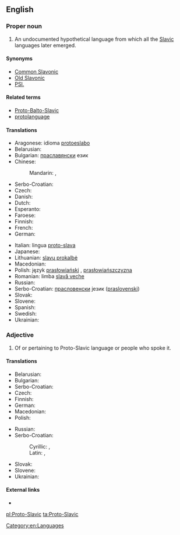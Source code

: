 ==English==
{{rfc-auto}}

{{wikipedia}}

===Proper noun===
{{en-proper noun|sg=[[proto-|Proto]]-[[Slavic]]}}

# An undocumented hypothetical language from which all the [[Slavic]] languages later emerged.

====Synonyms====
* [[Common Slavonic]]
* [[Old Slavonic]]
* [[PSl.]]

====Related terms====
* [[Proto-Balto-Slavic]]
* [[protolanguage]]

====Translations====
{{trans-top|Proto-Slavic}}
* Aragonese: idioma [[protoeslabo]] {{m}}
* Belarusian: {{t-|be|праславянская мова|f|tr=praslavjánskaja móva|sc=Cyrl}}
* Bulgarian: [[праславянски]] език {{m}}
* Chinese:
*: Mandarin: {{t|zh|原始斯拉夫語|sc=Hani}}, {{t|zh|原始斯拉夫语|tr=yuánshǐ Sīlāfū yǔ|sc=Hani}}
* Serbo-Croatian: {{t|sh|praslavenski|m|alt=prȁslavēnskī}}
* Czech: {{t-|cs|praslovanština|f}}
* Danish: {{t-|da|urslavisk|n}}
* Dutch: {{t-|nl|Oerslavisch|n}}
* Esperanto: {{t-|eo|Slava pralingvo}}
* Faroese: {{t-|fo|fornslaviskt|n}}
* Finnish: {{t-|fi|kantaslaavi}}
* French: {{t+|fr|proto-slave|m}}
* German: {{t-|de|Urslawisch|n}}
{{trans-mid}}
* Italian: lingua [[proto-slava]] {{f}}
* Japanese: {{t-|ja|スラヴ祖語|tr=Suravu so-go|sc=Jpan}}
* Lithuanian: [[slavų prokalbė]]
* Macedonian: {{t-|mk|прасловенски јазик|m|tr=praslóvenski jázik}}
* Polish: język [[prasłowiański]] {{m}}, [[prasłowiańszczyzna]] {{f}}
* Romanian: limba [[slavă veche]] {{f}}
* Russian: {{t-|ru|праславянский язык|m|tr=praslavjánskij jazýk}}
* Serbo-Croatian: [[прасловенски]] језик ([[praslovenski]]) {{m}}
* Slovak: {{t-|sk|praslovančina|f}}
* Slovene: {{t-|sl|praslovanščina|f}}
* Spanish: {{t-|es|protoeslavo|m}}
* Swedish: {{t-|sv|samslaviska|c}}
* Ukrainian: {{t-|uk|праслов'янська мова|f|tr=praslov”jáns’ka móva|sc=Cyrl}}
{{trans-bottom}}

===Adjective===
{{en-adj|-}}

# Of or pertaining to Proto-Slavic language or people who spoke it.

====Translations====
{{trans-top|of or pertaining to Proto-Slavic language or people who spoke it}}
* Belarusian: {{t-|be|праславянскі|tr=praslavjánski|sc=Cyrl}}
* Bulgarian: {{t-|bg|праславянски|tr=praslavjánski|sc=Cyrl}}
* Serbo-Croatian: {{t|sh|praslavenski|alt=prȁslavēnskī}}
* Czech: {{t-|cs|praslovanský}}
* Finnish: {{t-|fi|kantaslaavilainen}}
* German: {{t+|de|urslawisch}}
* Macedonian: {{t-|mk|прасловенски|m|tr=praslóvenski}}
* Polish: {{t-|pl|prasłowiański|m}}
{{trans-mid}}
* Russian: {{t-|ru|праславянский|tr=praslavjánskij|sc=Cyrl}}
* Serbo-Croatian:
*: Cyrillic: {{t-|sh|праславенски}}, {{t-|sh|прасловенски}}
*: Latin: {{t-|sh|praslavenski}}, {{t-|sh|praslovenski}}
* Slovak: {{t-|sk|praslovanský}}
* Slovene: {{t-|sl|praslovanski}}
* Ukrainian: {{t-|uk|праслов'янський|tr=praslov”jáns’kyj|sc=Cyrl}}
{{trans-bottom}}

====External links====
* {{pedialite|Proto-Slavic language}}

[[Category:en:Languages]]

[[pl:Proto-Slavic]]
[[ta:Proto-Slavic]]